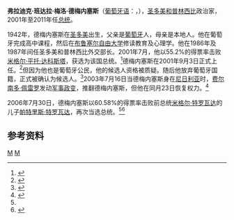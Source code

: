 {{Infobox President|name= 弗拉迪克·德梅内塞斯
|office=圣多美和普林西比總統
|order=4
|image=SaoTomePrincipe.FradiqueMenezes.01.jpg
|term_start     = 2003年7月23日
|term_end       = 2011年9月3日
|term_start2    = 2001年9月3日
|term_end2      = 2003年7月16日
|predecessor=[[米格尔·特罗瓦达|米格尔·特罗瓦达]]
|successor=[[曼努埃尔·平托·达科斯塔|曼努埃尔·平托·达科斯塔]]
|birth_date={{birth date and age|1942|03|21}}
|birth_place={{STP}}[[圣多美|圣多美]]
|nationality = {{flag|葡萄牙}}（-2001）<br>{{flag|圣多美和普林西比}}
|spouse=
|party=[[民主运动变革力量/自由党|民主运动变革力量/自由党]]
}}
'''弗拉迪克·班达拉·梅洛·德梅内塞斯'''（[[葡萄牙语|葡萄牙语]]：'''{{lang|pt|Fradique Bandeira Melo de Menezes}}'''，{{bd|1942年|3月21日|catIdx=M}}），[[圣多美和普林西比|圣多美和普林西比]]政治家，2001年至2011年任[[圣多美和普林西比总统|总统]]。

1942年，德梅内塞斯在[[圣多美|圣多美]]出生，父亲是[[葡萄牙|葡萄牙]]人，母亲是本地人。他在葡萄牙完成高中课程，然后在[[布鲁塞尔自由大学|布鲁塞尔自由大学]]修读教育及心理学。他在1986年及1987年间任圣多美和普林西比外交部长。2001年7月，他以55.2%的得票率击败[[米格尔·平托·达科斯塔|米格尔·平托·达科斯塔]]，获选为该国总统。<ref name="Elections">{{en}}{{cite web|url=http://africanelections.tripod.com/st.html|title=圣多美和普林西比选举|work=非洲选举资料库|date=2006年8月12日|accessdate=2007-08-29|archive-date=2011-08-06|archive-url=https://web.archive.org/web/20110806050019/http://africanelections.tripod.com/st.html|dead-url=no}}</ref>德梅内塞斯在2001年9月3日正式上任。<ref>{{en}}{{cite web|url=http://www.irinnews.org/report.asp?ReportID=11088&SelectRegion=West_Africa&SelectCountry=SAO_TOME_AND_PRINCIPE|title=新总统宣誓就职|work=IRIN|date=2001年9月4日|accessdate=2007-08-29|archive-date=2006-11-23|archive-url=https://web.archive.org/web/20061123030736/http://www.irinnews.org/report.asp?ReportID=11088&SelectRegion=West_Africa&SelectCountry=SAO_TOME_AND_PRINCIPE|dead-url=no}}</ref>但因为他也是葡萄牙公民，他的候选人资格被质疑。随后他放弃葡萄牙国籍，正式被确认为候选人。<ref>{{en}}{{cite web|url=http://www.afrol.com/News2001/stp004_menezes_pres.htm|title=新总统弗拉迪克·德梅内塞斯在圣多美|date=2001年8月6日|work=Afrol News|accessdate=2007-08-29|archive-date=2007-09-30|archive-url=https://web.archive.org/web/20070930180955/http://www.afrol.com/News2001/stp004_menezes_pres.htm|dead-url=no}}</ref>2003年7月16日当德梅内塞斯身在[[尼日利亚|尼日利亚]]时，[[费尔南多·佩雷罗|费尔南多·佩雷罗]]发动[[军事政变|军事政变]]，推翻德梅内塞斯，但他在同月23日恢复权力。<ref>{{en}}{{cite web|url=http://www.irinnews.org/report.asp?ReportID=35580&SelectRegion=West_Africa&SelectCountry=SAO_TOME_AND_PRINCIPE|title=政变领袖将权力交还民选总统|work=IRIN|date=2003年7月23日|accessdate=2007-08-29|archive-date=2006-11-23|archive-url=https://web.archive.org/web/20061123030742/http://www.irinnews.org/report.asp?ReportID=35580&SelectRegion=West_Africa&SelectCountry=SAO_TOME_AND_PRINCIPE|dead-url=no}}</ref>

2006年7月30日，德梅内塞斯以60.58%的得票率击败前总统[[米格尔·特罗瓦达|米格尔·特罗瓦达]]的儿子[[帕特里斯·特罗瓦达|帕特里斯·特罗瓦达]]，再次当选总统。<ref name="Elections"/><ref>{{en}}{{cite web|url=http://www.irinnews.org/report.asp?ReportID=54946&SelectRegion=West_Africa|title=现任总统赢得选举|work=IRIN|date=2006年8月2日|accessdate=2007-08-29|archive-date=2006-11-30|archive-url=https://web.archive.org/web/20061130160427/http://www.irinnews.org//report.asp?ReportID=54946&SelectRegion=West_Africa|dead-url=no}}</ref>

== 参考资料 ==
{{reflist}}

{{start box}}
{{succession box|[[马里亚·多纳西门托·达格拉萨·阿莫里姆|马里亚·多纳西门托·达格拉萨·阿莫里姆]]|[[吉列尔梅·波塞尔·达科斯塔|吉列尔梅·波塞尔·达科斯塔]]|圣多美和普林西比外交部长|1986年－1987年}}
{{succession box|[[米格尔·特罗瓦达|米格尔·特罗瓦达]]|[[曼努埃尔·平托·达科斯塔|曼努埃尔·平托·达科斯塔]]|[[圣多美和普林西比总统|圣多美和普林西比总统]]|2001年－2011年}}
{{end box}}
{{STPPresidents}}


[[Category:圣多美和普林西比总统|M]]
[[Category:圣多美和普林西比政治人物|M]]
